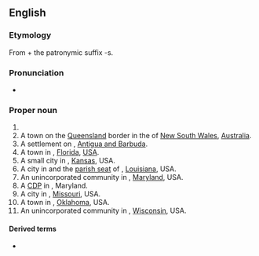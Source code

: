 ==English==
{{wp|Jennings (disambiguation)|Jennings}}

===Etymology===
From {{m|en|Jenning}} + the patronymic suffix -s.

===Pronunciation===
* {{IPA|en|/ˈdʒɛnɪŋz/}}

===Proper noun===
{{en-proper noun}}

# {{surname|en|A=An English [[patronymic]]|from=given names}}
# A town on the [[Queensland]] border in the {{w|Northern Tablelands}} of [[New South Wales]], [[Australia]].
# A settlement on {{l|en|Antigua}}, [[Antigua and Barbuda]].
# A town in {{l|en|Hamilton County}}, [[Florida]], [[USA]].
# A small city in {{l|en|Decatur County}}, [[Kansas]], USA.
# A city in and the [[parish seat]] of {{l|en|Jefferson Davis Parish}}, [[Louisiana]], USA.
# An unincorporated community in {{l|en|Anne Arundel County}}, [[Maryland]], USA.
# A [[CDP]] in {{l|en|Garrett County}}, Maryland.
# A city in {{l|en|St. Louis County}}, [[Missouri]], USA.
# A town in {{l|en|Pawnee County}}, [[Oklahoma]], USA.
# An unincorporated community in {{l|en|Oneida County}}, [[Wisconsin]], USA.

====Derived terms====
* {{l|en|Jennings County}}

{{topics|en|New South Wales|Antigua and Barbuda|Florida, USA|Kansas, USA|Louisiana, USA|Maryland, USA|Missouri, USA|Oklahoma, USA|Wisconsin, USA}}